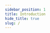 ```yaml
---
sidebar_position: 1
title: Introduction
hide_title: true
slug: /
---
```



<DocPageHeader
  title="Welcome to the Neosync Docs"
  subtitle="Neosync is an open-source, developer-first product that allows you to create anonymized, secure test data that you can sync across all of your environments for high quality local, stage and CI testing."
/>
